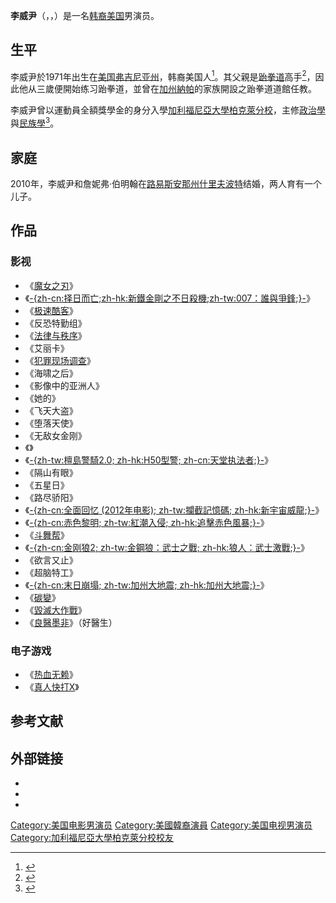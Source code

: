 {{艺人<!--导演、男演员、女演员、男歌手、女歌手、节目主持-->
| 图片     = Will Yun Lee 01 (9511927429).jpg 
| 图片尺寸 = 250px
| 图片简介 = 李威尹，2013年
| 姓名     = 李威尹
| 类型     = 男演员
| 原名     = Lee Sang-wook (이상욱/李詳旭)
| 英文名   = {{lang|en|Will Yun Lee}}
| 綽號     = 
| 国籍     = {{USA}}
| 民族     = [[韩裔美国人|韩裔美国人]]
| 出生日期 =  {{birth date and age|1971|3|22}}
| 出生地点 = [[美国|美国]][[弗吉尼亚州|弗吉尼亚州]][[阿靈頓郡_(維吉尼亞州)|阿靈頓郡]]
| 逝世日期 = <!--卒年在前生年在后{{death date and age|}} -->
| 逝世地点 = 
| 职业     = 演员
| 语言     = [[英语|英语]]、[[韩语|韩语]]
| 教育程度 = [[加州大学|加州大学伯克莱分校]]
| 宗教信仰 = [[基督教|基督教]]
| 配偶     = {{marriage|詹妮弗·伯明翰|2010}}
| 儿女     = 
| 父母     = 
| 活跃年代 = 1997年至今
| 代表作   = 《007择日而亡》<br>《极速酷客》<br>《斗舞帮》
| 经纪公司 = 
| 奖项     =  <!--  {{Awards|award= |year= |title= }} -->
| 网站     = <!-- {{URL|www.example.com}} -->
| IMDb     = 
}}
'''李威尹'''（{{lang-ko|'''이상욱''' / 李詳旭}}，{{lang-en|'''Will Yun Lee'''}}，{{bd|1971年|3月22日|||catIdx=L}}）是一名[[韩裔美国人|韩裔美国]]男演员。

== 生平 ==
李威尹於1971年出生在[[美国|美国]][[弗吉尼亚州|弗吉尼亚州]]，韩裔美国人<ref>{{cite web|last1=Busch|first1=Anita|title=Asian Actors In Hollywood: Increased Roles Mark Industry Sea Change|url=http://deadline.com/2015/09/asian-actors-hollywood-roles-diversity-1201513765/|website=Deadline Hollywood|access-date=2018-05-22|archive-date=2020-12-06|archive-url=https://web.archive.org/web/20201206012024/https://deadline.com/2015/09/asian-actors-hollywood-roles-diversity-1201513765/|dead-url=no}}</ref>。其父親是[[跆拳道|跆拳道]]高手<ref>{{cite web|url=http://iamkoream.com/march-issue-something-worth-fighting-for/|title=March Issue: Something Worth Fighting For|last=Cha|first=John|date=March 28, 2014|publisher=[[KoreAm|KoreAm]]|accessdate=July 4, 2015|archive-date=2015-10-23|archive-url=https://web.archive.org/web/20151023033825/http://iamkoream.com/march-issue-something-worth-fighting-for|dead-url=no}}</ref>，因此他从三歲便開始练习跆拳道，並曾在[[加州|加州]][[納帕|納帕]]的家族開設之跆拳道道館任教。

李威尹曾以運動員全額獎學金的身分入學[[加利福尼亞大學柏克萊分校|加利福尼亞大學柏克萊分校]]，主修[[政治學|政治學]]與[[民族學|民族學]]<ref>{{cite web|url=http://articles.chicagotribune.com/2000-11-25/news/0011250288_1_parents-nash-bridges-family|title=What's Cooking For Will Yun Lee?|last=Turner|first=Miki|date=November 25, 2000|publisher=[[Chicago_Tribune|Chicago Tribune]]|access-date=2014-03-13|archive-date=2017-09-10|archive-url=https://web.archive.org/web/20170910125121/http://articles.chicagotribune.com/2000-11-25/news/0011250288_1_parents-nash-bridges-family|dead-url=no}}</ref>。

== 家庭 ==
2010年，李威尹和詹妮弗·伯明翰在[[路易斯安那州|路易斯安那州]][[什里夫波特_(路易斯安那州)|什里夫波特]]结婚，两人育有一个儿子。

== 作品 ==
=== 影视 ===
*《[[魔女之刃|魔女之刃]]》
*《[[新鐵金剛之不日殺機|-{zh-cn:择日而亡;zh-hk:新鐵金剛之不日殺機;zh-tw:007：誰與爭鋒;}-]]》
*《[[极速酷客|极速酷客]]》
*《反恐特勤组》
*《[[法律与秩序|法律与秩序]]》
*《艾丽卡》
*《[[犯罪现场调查|犯罪现场调查]]》
*《海啸之后》
*《影像中的亚洲人》
*《她的》
*《飞天大盗》
*《堕落天使》
*《无敌女金刚》
*《{{link-en|拳皇|The King of Fighters (film)}}》
*《[[天堂执法者|-{zh-tw:檀島警騎2.0; zh-hk:H50型警; zh-cn:天堂执法者;}-]]》
*《隔山有眼》
*《五星日》
*《路尽骄阳》
*《[[攔截記憶碼|-{zh-cn:全面回忆 (2012年电影); zh-tw:攔截記憶碼; zh-hk:新宇宙威龍;}-]]》
*《[[赤色黎明|-{zh-cn:赤色黎明; zh-tw:紅潮入侵; zh-hk:追擊赤色風暴;}-]]》
*《[[斗舞帮|斗舞帮]]》
*《[[狼人：武士激戰|-{zh-cn:金刚狼2; zh-tw:金鋼狼：武士之戰; zh-hk:狼人：武士激戰;}-]]》
*《欲言又止》
*《超脑特工》
*《[[加州大地震|-{zh-cn:末日崩塌; zh-tw:加州大地震; zh-hk:加州大地震;}-]]》
*《[[碳變|碳變]]》
*《[[毀滅大作戰|毀滅大作戰]]》
*《[[好醫生_(美國電視劇)|良醫墨非]]》（好醫生）

=== 电子游戏 ===
*《[[热血无赖|热血无赖]]》
*《[[真人快打X|真人快打X]]》

==参考文献==
{{reflist}}

==外部链接==
* {{Mtime people|915156}}
* {{douban people}}
* {{IMDb name|498449}}

{{Authority control}}
{{DEFAULTSORT:Lee, Will Yun}}

[[Category:美国电影男演员|Category:美国电影男演员]]
[[Category:美國韓裔演員|Category:美國韓裔演員]]
[[Category:美国电视男演员|Category:美国电视男演员]]
[[Category:加利福尼亞大學柏克萊分校校友|Category:加利福尼亞大學柏克萊分校校友]]